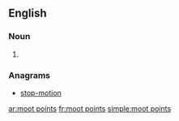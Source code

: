 ==English==

===Noun===
{{head|en}}

# {{plural of|moot point}}

===Anagrams===
* [[stop-motion#English|stop-motion]]

[[ar:moot points]]
[[fr:moot points]]
[[simple:moot points]]